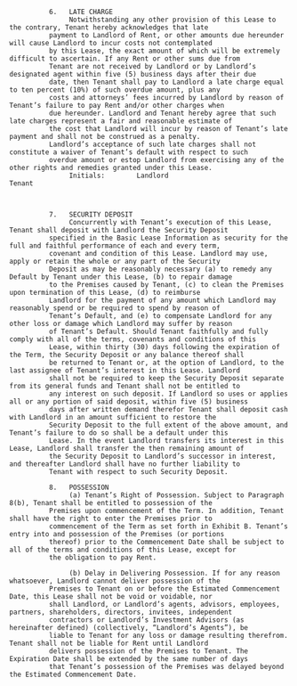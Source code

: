 
              6.   LATE CHARGE
                   Notwithstanding any other provision of this Lease to the contrary, Tenant hereby acknowledges that late
              payment to Landlord of Rent, or other amounts due hereunder will cause Landlord to incur costs not contemplated
              by this Lease, the exact amount of which will be extremely difficult to ascertain. If any Rent or other sums due from
              Tenant are not received by Landlord or by Landlord’s designated agent within five (5) business days after their due
              date, then Tenant shall pay to Landlord a late charge equal to ten percent (10%) of such overdue amount, plus any
              costs and attorneys’ fees incurred by Landlord by reason of Tenant’s failure to pay Rent and/or other charges when
              due hereunder. Landlord and Tenant hereby agree that such late charges represent a fair and reasonable estimate of
              the cost that Landlord will incur by reason of Tenant’s late payment and shall not be construed as a penalty.
              Landlord’s acceptance of such late charges shall not constitute a waiver of Tenant’s default with respect to such
              overdue amount or estop Landlord from exercising any of the other rights and remedies granted under this Lease.
                   Initials:        Landlord                                     Tenant



              7.   SECURITY DEPOSIT
                   Concurrently with Tenant’s execution of this Lease, Tenant shall deposit with Landlord the Security Deposit
              specified in the Basic Lease Information as security for the full and faithful performance of each and every term,
              covenant and condition of this Lease. Landlord may use, apply or retain the whole or any part of the Security
              Deposit as may be reasonably necessary (a) to remedy any Default by Tenant under this Lease, (b) to repair damage
              to the Premises caused by Tenant, (c) to clean the Premises upon termination of this Lease, (d) to reimburse
              Landlord for the payment of any amount which Landlord may reasonably spend or be required to spend by reason of
              Tenant’s Default, and (e) to compensate Landlord for any other loss or damage which Landlord may suffer by reason
              of Tenant’s Default. Should Tenant faithfully and fully comply with all of the terms, covenants and conditions of this
              Lease, within thirty (30) days following the expiration of the Term, the Security Deposit or any balance thereof shall
              be returned to Tenant or, at the option of Landlord, to the last assignee of Tenant’s interest in this Lease. Landlord
              shall not be required to keep the Security Deposit separate from its general funds and Tenant shall not be entitled to
              any interest on such deposit. If Landlord so uses or applies all or any portion of said deposit, within five (5) business
              days after written demand therefor Tenant shall deposit cash with Landlord in an amount sufficient to restore the
              Security Deposit to the full extent of the above amount, and Tenant’s failure to do so shall be a default under this
              Lease. In the event Landlord transfers its interest in this Lease, Landlord shall transfer the then remaining amount of
              the Security Deposit to Landlord’s successor in interest, and thereafter Landlord shall have no further liability to
              Tenant with respect to such Security Deposit.

              8.   POSSESSION
                   (a) Tenant’s Right of Possession. Subject to Paragraph 8(b), Tenant shall be entitled to possession of the
              Premises upon commencement of the Term. In addition, Tenant shall have the right to enter the Premises prior to
              commencement of the Term as set forth in Exhibit B. Tenant’s entry into and possession of the Premises (or portions
              thereof) prior to the Commencement Date shall be subject to all of the terms and conditions of this Lease, except for
              the obligation to pay Rent.

                   (b) Delay in Delivering Possession. If for any reason whatsoever, Landlord cannot deliver possession of the
              Premises to Tenant on or before the Estimated Commencement Date, this Lease shall not be void or voidable, nor
              shall Landlord, or Landlord’s agents, advisors, employees, partners, shareholders, directors, invitees, independent
              contractors or Landlord’s Investment Advisors (as hereinafter defined) (collectively, “Landlord’s Agents”), be
              liable to Tenant for any loss or damage resulting therefrom. Tenant shall not be liable for Rent until Landlord
              delivers possession of the Premises to Tenant. The Expiration Date shall be extended by the same number of days
              that Tenant’s possession of the Premises was delayed beyond the Estimated Commencement Date.
